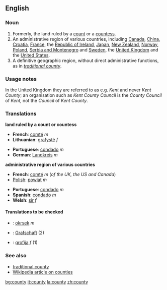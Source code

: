 ==English==

===Noun===
{{en-noun-reg-y|count|y}}

# Formerly, the land ruled by a [[count]] or a [[countess]].
# An administrative region of various countries, including [[Canada]], [[China]], [[Croatia]], [[France]], the [[Republic of Ireland]], [[Japan]], [[New Zealand]], [[Norway]], [[Poland]], [[Serbia and Montenegro]] and [[Sweden]], the [[United Kingdom]] and the [[United States]].
# A definitive geographic region, without direct administrative functions, as in ''[[traditional county]]''.

===Usage notes===
In the United Kingdom they are referred to as e.g. ''Kent'' and never ''Kent County''; an organisation such as ''Kent County Council'' is the ''County Council'' of ''Kent'', not the ''Council'' of ''Kent County''.

===Translations===

'''land ruled by a count or countess'''
{{top}}
*'''French''': [[comté]] ''m''
*'''Lithuanian''': [[grafystė]] ''f''
{{mid}}
*'''Portuguese''': [[condado]] ''m''
*'''German''': [[Landkreis]] ''m''
{{bottom}}

'''administrative region of various countries'''
{{top}}
*'''French''': [[comté]] ''m'' (''of the UK, the US and Canada'')
*[[w:Polish language|Polish]]: [[powiat]] ''m''
{{mid}}
*'''Portuguese''': [[condado]] ''m''
*'''Spanish''': [[condado]] ''m''
*'''Welsh''': [[sir#Welsh|sir]] ''f''
{{bottom}}

====Translations to be checked====
{{checktrans}}

*{{ttbc|'''Czech'''}}: [[okrsek]] ''m''
*{{ttbc|'''German'''}}: [[Grafschaft]] (2)
*{{ttbc|'''Slovene'''}}: [[grofija]] ''f'' (1)

===See also===
*[[traditional county]]
*[[w:County|Wikipedia article on counties]]

[[bg:county]]
[[it:county]]
[[la:county]]
[[zh:county]]